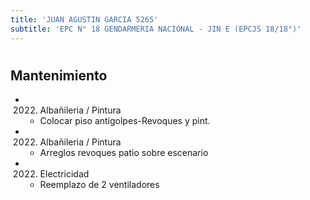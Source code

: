 ```yaml
---
title: 'JUAN AGUSTIN GARCIA 5265'
subtitle: 'EPC N° 18 GENDARMERIA NACIONAL - JIN E (EPCJS 18/18°)'
---
```


#


## Mantenimiento

*  (2022) Albañileria / Pintura 
    + Colocar piso antigolpes-Revoques y pint.

*  (2022) Albañileria / Pintura 
    + Arreglos revoques  patio sobre escenario

*  (2022) Electricidad 
    + Reemplazo de 2 ventiladores




